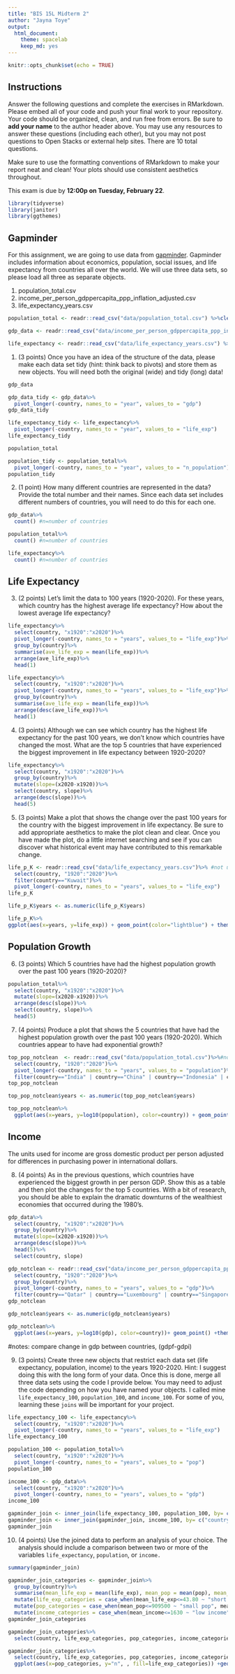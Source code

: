 ```yaml
---
title: "BIS 15L Midterm 2"
author: "Jayna Toye"
output:
  html_document: 
    theme: spacelab
    keep_md: yes
---
```


```r
knitr::opts_chunk$set(echo = TRUE)
```

## Instructions
Answer the following questions and complete the exercises in RMarkdown. Please embed all of your code and push your final work to your repository. Your code should be organized, clean, and run free from errors. Be sure to **add your name** to the author header above. You may use any resources to answer these questions (including each other), but you may not post questions to Open Stacks or external help sites. There are 10 total questions.  

Make sure to use the formatting conventions of RMarkdown to make your report neat and clean! Your plots should use consistent aesthetics throughout.  

This exam is due by **12:00p on Tuesday, February 22**.  

```r
library(tidyverse)
library(janitor)
library(ggthemes)
```


## Gapminder
For this assignment, we are going to use data from  [gapminder](https://www.gapminder.org/). Gapminder includes information about economics, population, social issues, and life expectancy from countries all over the world. We will use three data sets, so please load all three as separate objects.    

1. population_total.csv  
2. income_per_person_gdppercapita_ppp_inflation_adjusted.csv  
3. life_expectancy_years.csv  

```r
population_total <- readr::read_csv("data/population_total.csv") %>%clean_names() #clean_names() to help when mutating a slope
```

```r
gdp_data <- readr::read_csv("data/income_per_person_gdppercapita_ppp_inflation_adjusted.csv")%>%clean_names()#clean_names() to help when mutating a slope
```
```r
life_expectancy <- readr::read_csv("data/life_expectancy_years.csv") %>%clean_names()#clean_names() to help when mutating a slope
```

1. (3 points) Once you have an idea of the structure of the data, please make each data set tidy (hint: think back to pivots) and store them as new objects. You will need both the original (wide) and tidy (long) data!  

```r
gdp_data
```

```r
gdp_data_tidy <- gdp_data%>%
  pivot_longer(-country, names_to = "year", values_to = "gdp")
gdp_data_tidy
```

```r
life_expectancy_tidy <- life_expectancy%>%
  pivot_longer(-country, names_to = "year", values_to = "life_exp")
life_expectancy_tidy
```

```r
population_total
```

```r
population_tidy <- population_total%>%
  pivot_longer(-country, names_to = "year", values_to = "n_population")
population_tidy
```


2. (1 point) How many different countries are represented in the data? Provide the total number and their names. Since each data set includes different numbers of countries, you will need to do this for each one.  

```r
gdp_data%>%
  count() #n=number of countries
```
```r
population_total%>%
  count() #n=number of countries
```

```r
life_expectancy%>%
  count() #n=number of countries
```

## Life Expectancy  

3. (2 points) Let's limit the data to 100 years (1920-2020). For these years, which country has the highest average life expectancy? How about the lowest average life expectancy?  

```r
life_expectancy%>%
  select(country, "x1920":"x2020")%>%
  pivot_longer(-country, names_to = "years", values_to = "life_exp")%>%
  group_by(country)%>%
  summarise(ave_life_exp = mean(life_exp))%>%
  arrange(ave_life_exp)%>%
  head(1)
```
```r
life_expectancy%>%
  select(country, "x1920":"x2020")%>%
  pivot_longer(-country, names_to = "years", values_to = "life_exp")%>%
  group_by(country)%>%
  summarise(ave_life_exp = mean(life_exp))%>%
  arrange(desc(ave_life_exp))%>%
  head(1)
```


4. (3 points) Although we can see which country has the highest life expectancy for the past 100 years, we don't know which countries have changed the most. What are the top 5 countries that have experienced the biggest improvement in life expectancy between 1920-2020?  

```r
life_expectancy%>%
  select(country, "x1920":"x2020")%>%
  group_by(country)%>%
  mutate(slope=(x2020-x1920))%>%
  select(country, slope)%>%
  arrange(desc(slope))%>%
  head(5)
```


5. (3 points) Make a plot that shows the change over the past 100 years for the country with the biggest improvement in life expectancy. Be sure to add appropriate aesthetics to make the plot clean and clear. Once you have made the plot, do a little internet searching and see if you can discover what historical event may have contributed to this remarkable change.  

```r
life_p_K <- readr::read_csv("data/life_expectancy_years.csv")%>% #not using clean_names() to help with making years a numeric
  select(country, "1920":"2020")%>%
  filter(country=="Kuwait")%>%
  pivot_longer(-country, names_to = "years", values_to = "life_exp")
life_p_K
```
```r
life_p_K$years <- as.numeric(life_p_K$years)
```

```r
life_p_K%>%
ggplot(aes(x=years, y=life_exp)) + geom_point(color="lightblue") + theme_clean() + labs(title="Life Expectancy for Kuwait from 1920 to 2020", x="Year", y="Life Expectancy")
```


## Population Growth
6. (3 points) Which 5 countries have had the highest population growth over the past 100 years (1920-2020)?  
```r
population_total%>%
  select(country, "x1920":"x2020")%>%
  mutate(slope=(x2020-x1920))%>%
  arrange(desc(slope))%>%
  select(country, slope)%>%
  head(5)
```


7. (4 points) Produce a plot that shows the 5 countries that have had the highest population growth over the past 100 years (1920-2020). Which countries appear to have had exponential growth?  
```r
top_pop_notclean  <- readr::read_csv("data/population_total.csv")%>%#not using clean_names() to help with making years a numeric
  select(country, "1920":"2020")%>%
  pivot_longer(-country, names_to = "years", values_to = "population")%>%
  filter(country=="India" | country=="China" | country=="Indonesia" | country=="United States"| country=="Pakistan")
top_pop_notclean
```

```r
top_pop_notclean$years <- as.numeric(top_pop_notclean$years)
```

```r
top_pop_notclean%>%
  ggplot(aes(x=years, y=log10(population), color=country)) + geom_point() + labs(title="Top 5 Countries with Highest Population Growth", y="Population (log10)", x="Year")
```

## Income
The units used for income are gross domestic product per person adjusted for differences in purchasing power in international dollars.

8. (4 points) As in the previous questions, which countries have experienced the biggest growth in per person GDP. Show this as a table and then plot the changes for the top 5 countries. With a bit of research, you should be able to explain the dramatic downturns of the wealthiest economies that occurred during the 1980's.  

```r
gdp_data%>%
  select(country, "x1920":"x2020")%>%
  group_by(country)%>%
  mutate(slope=(x2020-x1920))%>%
  arrange(desc(slope))%>%
  head(5)%>%
  select(country, slope)
```

```r
gdp_notclean <- readr::read_csv("data/income_per_person_gdppercapita_ppp_inflation_adjusted.csv")%>%#not using clean_names() to help with making years a numeric
  select(country, "1920":"2020")%>%
  group_by(country)%>%
  pivot_longer(-country, names_to = "years", values_to = "gdp")%>%
  filter(country=="Qatar" | country=="Luxembourg" | country=="Singapore" | country=="Brunei"| country=="Ireland")
gdp_notclean
```

```r
gdp_notclean$years <- as.numeric(gdp_notclean$years)
```

```r
gdp_notclean%>%
  ggplot(aes(x=years, y=log10(gdp), color=country))+ geom_point() +theme_clean() + labs(title= "Top 5 Countries with Largest Income Growth", x="Year", y="Income")
```

#notes: compare change in gdp between countries, (gdpf-gdpi)

9. (3 points) Create three new objects that restrict each data set (life expectancy, population, income) to the years 1920-2020. Hint: I suggest doing this with the long form of your data. Once this is done, merge all three data sets using the code I provide below. You may need to adjust the code depending on how you have named your objects. I called mine `life_expectancy_100`, `population_100`, and `income_100`. For some of you, learning these `joins` will be important for your project.  

```r
life_expectancy_100 <- life_expectancy%>%
  select(country, "x1920":"x2020")%>%
  pivot_longer(-country, names_to = "years", values_to = "life_exp")
life_expectancy_100
```
```r
population_100 <- population_total%>%
  select(country, "x1920":"x2020")%>%
  pivot_longer(-country, names_to = "years", values_to = "pop")
population_100
```

```r
income_100 <- gdp_data%>%
  select(country, "x1920":"x2020")%>%
  pivot_longer(-country, names_to = "years", values_to = "gdp")
income_100
```

```r
gapminder_join <- inner_join(life_expectancy_100, population_100, by= c("country", "years"))
gapminder_join <- inner_join(gapminder_join, income_100, by= c("country", "years"))
gapminder_join
```

10. (4 points) Use the joined data to perform an analysis of your choice. The analysis should include a comparison between two or more of the variables `life_expectancy`, `population`, or `income.`  

```r
summary(gapminder_join)
```

```r
gapminder_join_categories <- gapminder_join%>%
  group_by(country)%>%
  summarise(mean_life_exp = mean(life_exp), mean_pop = mean(pop), mean_income= mean(gdp))%>%
  mutate(life_exp_categories = case_when(mean_life_exp<=43.80 ~ "short lifespan", mean_life_exp>43.80 &mean_life_exp<=70.20 ~ "medium lifespan", mean_life_exp >70.20 ~ "long lifespan" ))%>%
  mutate(pop_categories = case_when(mean_pop<=909500 ~ "small pop", mean_pop>909500 & mean_pop<=11650000 ~ "medium pop", mean_pop>11650000 ~ "large pop"))%>%
  mutate(income_categories = case_when(mean_income<=1630 ~ "low income", mean_income>1630  & mean_income<=9620 ~ "average income", mean_income>9620 ~ "high income"))
gapminder_join_categories
```
```r
gapminder_join_categories%>%
  select(country, life_exp_categories, pop_categories, income_categories)
```
```r
gapminder_join_categories%>%
  select(country, life_exp_categories, pop_categories, income_categories)%>%
  ggplot(aes(x=pop_categories, y="n", , fill=life_exp_categories)) +geom_col() + labs(title= "Population size vs Life Expectancy Range", y="Number of Countries", x= "Population") + theme_clean()
```

